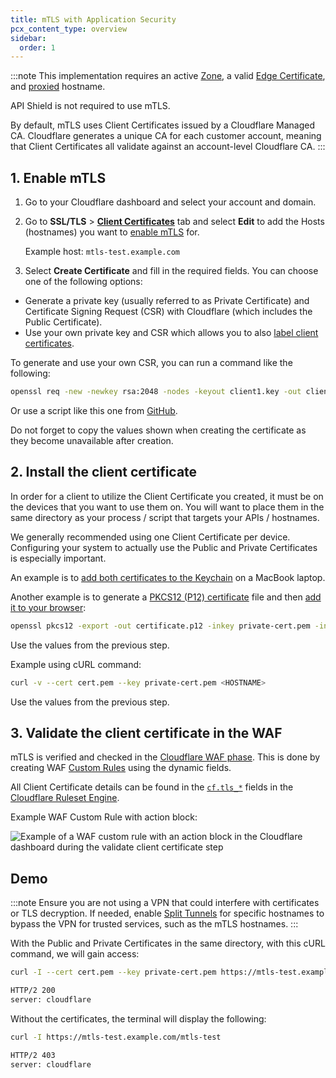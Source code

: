 ```yaml
---
title: mTLS with Application Security
pcx_content_type: overview
sidebar:
  order: 1
---
```


:::note
This implementation requires an active [Zone](/fundamentals/setup/accounts-and-zones/#zones), a valid [Edge Certificate](/ssl/edge-certificates/), and [proxied](/dns/proxy-status/) hostname. <br />

API Shield is not required to use mTLS. <br />

By default, mTLS uses Client Certificates issued by a Cloudflare Managed CA. Cloudflare generates a unique CA for each customer account, meaning that Client Certificates all validate against an account-level Cloudflare CA.
:::

## 1. Enable mTLS

1. Go to your Cloudflare dashboard and select your account and domain.
2. Go to **SSL/TLS** > **[Client Certificates](/ssl/client-certificates/)** tab and select **Edit** to add the Hosts (hostnames) you want to [enable mTLS](/ssl/client-certificates/enable-mtls/) for.

   Example host: `mtls-test.example.com`

3. Select **Create Certificate** and fill in the required fields. You can choose one of the following options:

- Generate a private key (usually referred to as Private Certificate) and Certificate Signing Request (CSR) with Cloudflare (which includes the Public Certificate).
- Use your own private key and CSR which allows you to also [label client certificates](/ssl/client-certificates/label-client-certificate/).

To generate and use your own CSR, you can run a command like the following:

```sh
openssl req -new -newkey rsa:2048 -nodes -keyout client1.key -out client1.csr -subj '/C=GB/ST=London/L=London/O=Organization/CN=CommonName'
```

Or use a script like this one from [GitHub](https://github.com/erfianugrah/rootcatest/blob/main/fullgenerator.py).

Do not forget to copy the values shown when creating the certificate as they become unavailable after creation.

## 2. Install the client certificate

In order for a client to utilize the Client Certificate you created, it must be on the devices that you want to use them on. You will want to place them in the same directory as your process / script that targets your APIs / hostnames.

We generally recommended using one Client Certificate per device. Configuring your system to actually use the Public and Private Certificates is especially important.

An example is to [add both certificates to the Keychain](https://support.apple.com/en-gb/guide/keychain-access/kyca2431/mac) on a MacBook laptop.

Another example is to generate a [PKCS12 (P12) certificate](https://en.wikipedia.org/wiki/PKCS_12) file and then [add it to your browser](https://www.ibm.com/docs/en/engineering-lifecycle-management-suite/lifecycle-management/7.0.2?topic=dashboards-importing-certificates-configuring-browsers):

```sh
openssl pkcs12 -export -out certificate.p12 -inkey private-cert.pem -in cert.pem
```

Use the values from the previous step.

Example using cURL command:

```sh
curl -v --cert cert.pem --key private-cert.pem <HOSTNAME>
```

Use the values from the previous step.

## 3. Validate the client certificate in the WAF

mTLS is verified and checked in the [Cloudflare WAF phase](/waf/reference/phases/). This is done by creating WAF [Custom Rules](/waf/custom-rules/) using the dynamic fields.

All Client Certificate details can be found in the [`cf.tls_*`](/ruleset-engine/rules-language/fields/reference/) fields in the [Cloudflare Ruleset Engine](/ruleset-engine/).

Example WAF Custom Rule with action block:

![Example of a WAF custom rule with an action block in the Cloudflare dashboard during the validate client certificate step](~/assets/images/learning-paths/mtls/waf-custom-rule-action-block.png)

## Demo

:::note
Ensure you are not using a VPN that could interfere with certificates or TLS decryption. If needed, enable [Split Tunnels](/cloudflare-one/connections/connect-devices/warp/configure-warp/route-traffic/split-tunnels/) for specific hostnames to bypass the VPN for trusted services, such as the mTLS hostnames.
:::

With the Public and Private Certificates in the same directory, with this cURL command, we will gain access:

```sh
curl -I --cert cert.pem --key private-cert.pem https://mtls-test.example.com/mtls-test
```

```txt output
HTTP/2 200
server: cloudflare
```

Without the certificates, the terminal will display the following:

```sh
curl -I https://mtls-test.example.com/mtls-test
```

```txt output
HTTP/2 403
server: cloudflare
```
